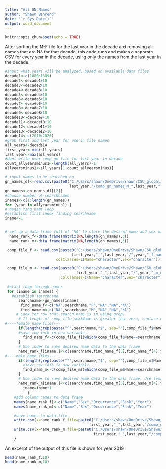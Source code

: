 ---
title: "All GN Names"
author: "Shawn Behrend"
date: "`r Sys.Date()`"
output: word_document
---

```{r setup, include=FALSE}
knitr::opts_chunk$set(echo = TRUE)
```
After sorting the M-F file for the last year in the decade and removing all names that are NA for that decade, this code runs and makes a separate CSV for every year in the decade, using only the names from the last year in the decade.
```{r}
#input what years will be analyzed, based on available data files
decade1<-c(1880:1889)
decade2<-decade1+10
decade3<-decade2+10
decade4<-decade3+10
decade5<-decade4+10
decade6<-decade5+10
decade7<-decade6+10
decade8<-decade7+10
decade9<-decade8+10
decade10<-decade9+10
decade11<-decade10+10
decade12<-decade11+10
decade13<-decade12+10
decade14<-c(2010:2020)
#grab first and last year for use in file names
all_years<-decade14
first_year<-min(all_years)
last_year<-max(all_years)
#dont write over comp_gn file for last year in decade
count_allyearsminus1<-length(all_years)-1
allyearsminus1<-all_years[1:count_allyearsminus1]

# input names to be searched on
gn_names_df<-read.csv(paste0("C:/Users/shawn/OneDrive/Shawn/CSU_global/MIS581/project_r_code/name_files/",first_year,"_",
                             last_year,"/comp_gn_names_M_",last_year,".csv"),fileEncoding="UTF-8-BOM",colClasses=c(Name="character",Sex="character"))
gn_names<-gn_names_df[[2]]
#choose number of searchnames
inames<-c(1:length(gn_names))
for (year in allyearsminus1) {
# begin find_name loop
#establish first index finding searchname
iname<-1


# set up a data frame full of "NA" to store the desired name and sex with each year and rank from the data files
  name_rank_f<-data.frame(matrix(NA,length(gn_names),5))
  name_rank_m<-data.frame(matrix(NA,length(gn_names),5))

 comp_file_f <- read.csv(paste0("C:/Users/shawn/OneDrive/Shawn/CSU_global/MIS581/project_r_code/name_files/",
                              first_year,"_",last_year,"/",year,"_f_names_top1000.txt"),
                       colClasses=c(Name="character",Sex="character"))
 
 comp_file_m <- read.csv(paste0("C:/Users/shawn/OneDrive/Shawn/CSU_global/MIS581/project_r_code/name_files/",
                                first_year,"_",last_year,"/",year,"_m_names_top1000.txt"),
                         colClasses=c(Name="character",Sex="character"))
 
 #start loop through names
 for (iname in inames) {
   #establish searchname
      searchname<-gn_names[iname]
       find_name_f<-c("NA",searchname,"F","NA","NA","NA")
       find_name_m<-c("NA",searchname,"M","NA","NA","NA")
     # Look for row that search name is in using grep. 
      # If length of comp_file_sex$Name is greater than zero, replace dummy row with this row 
#----female name files---
      if(length(grep(paste("^",searchname,"$", sep=""),comp_file_f$Name))>0) {
      #save row info in new variable
        find_name_f<-c(comp_file_f[(which(comp_file_f$Name==searchname)),])
      }
      # Use index to save desired name data to the data frame
      name_rank_f[iname,]<-c(searchname,find_name_f[3],find_name_f[4],find_name_f[5],find_name_f[6])
#----male name files---
      if(length(grep(paste("^",searchname,"$", sep=""),comp_file_m$Name))>0) {
        #save row info in new variable
        find_name_m<-c(comp_file_m[(which(comp_file_m$Name==searchname)),])
      }
      # Use index to save desired name data to the data frame. Use female year to know which should be eliminated.
      name_rank_m[iname,]<-c(searchname,find_name_m[3],find_name_m[4],find_name_m[5],find_name_f[6])
        iname=iname+1
          }
    #add column names to data frame
    names(name_rank_f)<-c("Name","Sex","Occurrance","Rank","Year")
    names(name_rank_m)<-c("Name","Sex","Occurrance","Rank","Year")
  
    #save names to data file
    write.csv(x=name_rank_f,file=paste0("C:/Users/shawn/OneDrive/Shawn/CSU_global/MIS581/project_r_code/name_files/",
                                      first_year,"_",last_year,"/comp_gn_names_F_",year,".csv"))
    write.csv(x=name_rank_m,file=paste0("C:/Users/shawn/OneDrive/Shawn/CSU_global/MIS581/project_r_code/name_files/",
                                        first_year,"_",last_year,"/comp_gn_names_M_",year,".csv"))
    }
```
An excerpt of the output of this file is shown for year 2019.
```{r}
head(name_rank_f,10)
head(name_rank_m,10)
```
